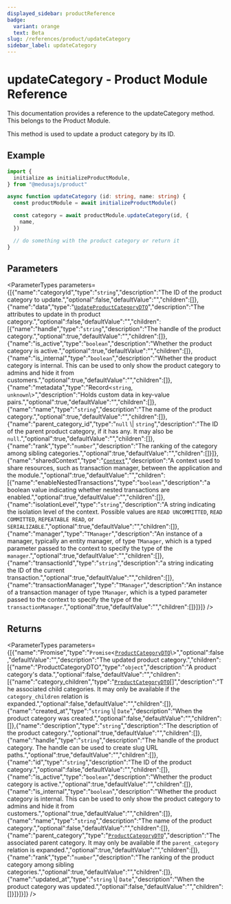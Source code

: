 ```yaml
---
displayed_sidebar: productReference
badge:
  variant: orange
  text: Beta
slug: /references/product/updateCategory
sidebar_label: updateCategory
---
```



# updateCategory - Product Module Reference

This documentation provides a reference to the updateCategory method. This belongs to the Product Module.

This method is used to update a product category by its ID.

## Example

```ts
import { 
  initialize as initializeProductModule,
} from "@medusajs/product"

async function updateCategory (id: string, name: string) {
  const productModule = await initializeProductModule()

  const category = await productModule.updateCategory(id, {
    name,
  })

  // do something with the product category or return it
}
```

## Parameters

<ParameterTypes parameters={[{"name":"categoryId","type":"`string`","description":"The ID of the product category to update.","optional":false,"defaultValue":"","children":[]},{"name":"data","type":"[`UpdateProductCategoryDTO`](../../interfaces/UpdateProductCategoryDTO.mdx)","description":"The attributes to update in th product category.","optional":false,"defaultValue":"","children":[{"name":"handle","type":"`string`","description":"The handle of the product category.","optional":true,"defaultValue":"","children":[]},{"name":"is_active","type":"`boolean`","description":"Whether the product category is active.","optional":true,"defaultValue":"","children":[]},{"name":"is_internal","type":"`boolean`","description":"Whether the product category is internal. This can be used to only show the product category to admins and hide it from customers.","optional":true,"defaultValue":"","children":[]},{"name":"metadata","type":"Record<`string`, `unknown`\\>","description":"Holds custom data in key-value pairs.","optional":true,"defaultValue":"","children":[]},{"name":"name","type":"`string`","description":"The name of the product category.","optional":true,"defaultValue":"","children":[]},{"name":"parent_category_id","type":"``null`` \\| `string`","description":"The ID of the parent product category, if it has any. It may also be `null`.","optional":true,"defaultValue":"","children":[]},{"name":"rank","type":"`number`","description":"The ranking of the category among sibling categories.","optional":true,"defaultValue":"","children":[]}]},{"name":"sharedContext","type":"[`Context`](../../interfaces/Context.mdx)","description":"A context used to share resources, such as transaction manager, between the application and the module.","optional":true,"defaultValue":"","children":[{"name":"enableNestedTransactions","type":"`boolean`","description":"a boolean value indicating whether nested transactions are enabled.","optional":true,"defaultValue":"","children":[]},{"name":"isolationLevel","type":"`string`","description":"A string indicating the isolation level of the context. Possible values are `READ UNCOMMITTED`, `READ COMMITTED`, `REPEATABLE READ`, or `SERIALIZABLE`.","optional":true,"defaultValue":"","children":[]},{"name":"manager","type":"`TManager`","description":"An instance of a manager, typically an entity manager, of type `TManager`, which is a typed parameter passed to the context to specify the type of the `manager`.","optional":true,"defaultValue":"","children":[]},{"name":"transactionId","type":"`string`","description":"a string indicating the ID of the current transaction.","optional":true,"defaultValue":"","children":[]},{"name":"transactionManager","type":"`TManager`","description":"An instance of a transaction manager of type `TManager`, which is a typed parameter passed to the context to specify the type of the `transactionManager`.","optional":true,"defaultValue":"","children":[]}]}]} />

## Returns

<ParameterTypes parameters={[{"name":"Promise","type":"`Promise`<[`ProductCategoryDTO`](../../interfaces/ProductCategoryDTO.mdx)\\>","optional":false,"defaultValue":"","description":"The updated product category.","children":[{"name":"ProductCategoryDTO","type":"`object`","description":"A product category's data.","optional":false,"defaultValue":"","children":[{"name":"category_children","type":"[`ProductCategoryDTO`](../../interfaces/ProductCategoryDTO.mdx)[]","description":"The associated child categories. It may only be available if the `category_children` relation is expanded.","optional":false,"defaultValue":"","children":[]},{"name":"created_at","type":"`string` \\| `Date`","description":"When the product category was created.","optional":false,"defaultValue":"","children":[]},{"name":"description","type":"`string`","description":"The description of the product category.","optional":true,"defaultValue":"","children":[]},{"name":"handle","type":"`string`","description":"The handle of the product category. The handle can be used to create slug URL paths.","optional":true,"defaultValue":"","children":[]},{"name":"id","type":"`string`","description":"The ID of the product category.","optional":false,"defaultValue":"","children":[]},{"name":"is_active","type":"`boolean`","description":"Whether the product category is active.","optional":true,"defaultValue":"","children":[]},{"name":"is_internal","type":"`boolean`","description":"Whether the product category is internal. This can be used to only show the product category to admins and hide it from customers.","optional":true,"defaultValue":"","children":[]},{"name":"name","type":"`string`","description":"The name of the product category.","optional":false,"defaultValue":"","children":[]},{"name":"parent_category","type":"[`ProductCategoryDTO`](../../interfaces/ProductCategoryDTO.mdx)","description":"The associated parent category. It may only be available if the `parent_category` relation is expanded.","optional":true,"defaultValue":"","children":[]},{"name":"rank","type":"`number`","description":"The ranking of the product category among sibling categories.","optional":true,"defaultValue":"","children":[]},{"name":"updated_at","type":"`string` \\| `Date`","description":"When the product category was updated.","optional":false,"defaultValue":"","children":[]}]}]}]} />

